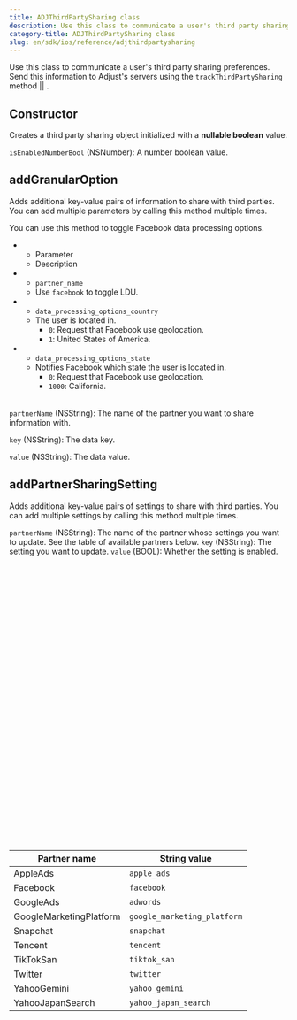 ```yaml
---
title: ADJThirdPartySharing class
description: Use this class to communicate a user's third party sharing preferences.
category-title: ADJThirdPartySharing class
slug: en/sdk/ios/reference/adjthirdpartysharing
---
```



Use this class to communicate a user's third party sharing preferences. Send this information to Adjust's servers using the <Tooltip>`trackThirdPartySharing` method || <TrackThirdPartySharing /></Tooltip>.

<Function>

## Constructor

Creates a third party sharing object initialized with a **nullable boolean** value.

<slot slot="signature">


<ConstructorSig />

</slot>

<slot slot="snippet">


<InitWithIsEnabledNumberBool />

</slot>

<slot slot="parameters">

`isEnabledNumberBool` (NSNumber): A number boolean value.

</slot>

</Function>

<Function>

## addGranularOption

Adds additional key-value pairs of information to share with third parties. You can add multiple parameters by calling this method multiple times.

<slot slot="signature">


<AddGranularOptionSig />

</slot>

<slot slot="snippet">


<AddGranularOption />

You can use this method to toggle Facebook data processing options.


<Facebook />

<Table list>

-  -  Parameter
   -  Description
-  -  `partner_name`
   -  Use `facebook` to toggle LDU.
-  -  `data_processing_options_country`
   -  The user is located in.
      -  `0`: Request that Facebook use geolocation.
      -  `1`: United States of America.
-  -  `data_processing_options_state`
   -  Notifies Facebook which state the user is located in.
      -  `0`: Request that Facebook use geolocation.
      -  `1000`: California.

</Table>

</slot>

<slot slot="parameters">

`partnerName` (NSString): The name of the partner you want to share information with.

`key` (NSString): The data key.

`value` (NSString): The data value.

</slot>

</Function>

<Function>

## addPartnerSharingSetting

Adds additional key-value pairs of settings to share with third parties. You can add multiple settings by calling this method multiple times.

<slot slot="signature">


<AddPartnerSharingSettingSig />

</slot>

<slot slot="snippet">


<AddPartnerSharingSetting />

</slot>

<slot slot="parameters">

`partnerName` (NSString): The name of the partner whose settings you want to update. See the table of available partners below.
`key` (NSString): The setting you want to update.
`value` (BOOL): Whether the setting is enabled.

<Table height="500">

| Partner name            | String value                |
| ----------------------- | --------------------------- |
| AppleAds                | `apple_ads`                 |
| Facebook                | `facebook`                  |
| GoogleAds               | `adwords`                   |
| GoogleMarketingPlatform | `google_marketing_platform` |
| Snapchat                | `snapchat`                  |
| Tencent                 | `tencent`                   |
| TikTokSan               | `tiktok_san`                |
| Twitter                 | `twitter`                   |
| YahooGemini             | `yahoo_gemini`              |
| YahooJapanSearch        | `yahoo_japan_search`        |

</Table>

</slot>

</Function>
